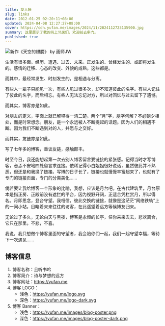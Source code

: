 ```yaml
---
title: 友人帐
slug: links
date: 2012-01-25 02:20:11+08:00
updated: 2024-04-08 12:27:27+08:00
cover: https://cdn.yufan.me/images/2024/11/2024112723135900.jpg
summary: 这里展示了我的网上邻居们，欢迎前去串门。
published: true
---
```


![新作《天空的翅膀》 by 画师JW](https://cdn.yufan.me/images/2024/11/2024112723183300.jpg)

<MusicPlayer netease={28306936} />

生活有很多面。经历、遭遇、过去、未来。正发生的、曾经发生的、或即将发生的。感情的迁移、心态的改变、外貌的成熟。这些都是。

而其中，最经常发生、时刻发生的，是相遇与分离。

有些人一辈子只能见一次，有些人见过很多次，却不知道彼此的名字。有些人记住了彼此的名字，而后相忘。有些人无法忘记对方，所以对回忆与过去留下了遗憾。

而其实，博客亦是如此。

对朋友的定义，字面上就已解释得一清二楚。两个“月”字，朋字何解？不必朝夕相处，而是时常想念。朋友，是一个永远被人不断提起的话题。因为人们的相遇不断。因为我们不断遇到对的人，并愿与之交好。

而其实，友链亦是如此。

写了七年多的博客，重谈友链，感触颇丰。

时至今日，我还能想起第一次去别人博客留言要链接的紧张感。记得当时才写博客，忐忑不安地四处留言求连接。依稀记得小白姐姐很好说话，虽然彼此并不熟悉，但还是和我换了链接。写博的日子长了，链接也就慢慢丰富起来了，也就有了专门的链接页面，专门的分类美化……

倘若要让我给博客一个形象的比喻，我想，应该是月台吧。在古代建筑里，月台原本是指正房、正殿前没有遮拦的平台，因为视野开阔，正适合凭栏赏月，所以得名。月即思念，登台守望。我相信，彼此交换的链接，就像是这茫茫“网络铁轨”上的一间小站，目睹着来来往往的访客，在此遥望着远方等候博友归来。

无论过了多久，无论白天与黑夜，博客是永恒的长亭，任你来来去去，悲欢离合，它只在那里。不悲，不喜。

我说，我只想做个博客里面的守望者，我会陪你们一起，我们一起守望幸福，等待下一次遇见……

## 博客信息

1. 博客名称：且听书吟
2. 博客简介：诗与梦想的远方
3. 博客网址：https://yufan.me
4. 博客 LOGO：
    * 浅色：<a href="https://yufan.me/logo.svg" target="_blank">https://yufan.me/logo.svg</a>
    * 深色：<a href="https://yufan.me/logo-dark.svg" target="_blank">https://yufan.me/logo-dark.svg</a>
5. 博客 Banner：
    * 浅色：<a href="https://yufan.me/images/blog-poster.png" target="_blank">https://yufan.me/images/blog-poster.png</a>
    * 深色：<a href="https://yufan.me/images/blog-poster-dark.png" target="_blank">https://yufan.me/images/blog-poster-dark.png</a>

<Friends />
